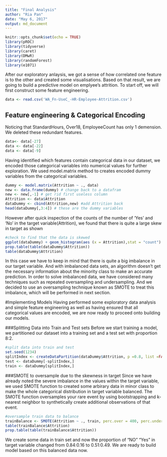 ```yaml
---
title: "Final Analysis"
author: "Ria Pan"
date: "May 6, 2017"
output: md_document
---
```


```r
knitr::opts_chunk$set(echo = TRUE)
library(pROC)
library(tidyverse)
library(caret)
library(DMwR)
library(randomForest)
library(e1071)
```
After our exploratory anlaysis, we got a sense of how correlated one feature is to the other and created some visualisations. Based on that result, we are going to build a predictive model on emplyee's attrition. To start off, we will first construct some feature engineering. 

```r
data <- read.csv('WA_Fn-UseC_-HR-Employee-Attrition.csv')
```

## Feature engineering & Categorical Encoding
Noticing that StandardHours, Over18, EmployeeCount has only 1 demension. We deleted these redundant features. 
```r
data<- data[-27]
data <- data[-22]
data <- data[-9]
```


Having identified which features contain categorical data in our dataset, we encoded those categorical variables into numerical values for further exploration. We used model.matrix method to creates encoded dummy variables from the categorical variables.
```r
dummy <- model.matrix(Attrition ~ ., data)
new <- data.frame(dummy) # change back to a datafram 
new <- new[,-1] # get rid first useless column
Attrition <- data$Attrition
dataDummy <- cbind(Attrition,new) #add Attrition back 
head(dataDummy[,3:4]) # these are the dummy variables
```


However after quick inspection of the counts of the number of 'Yes' and 'No' in the target variable(Attrition), we found that there is quite a large skew in target as shown
```r
#check to find that the data is skewed 
ggplot(dataDummy) + geom_histogram(aes (x = Attrition),stat = "count")
prop.table(table(dataDummy$Attrition))
table(dataDummy$Attrition)
```
In this case we have to keep in mind that there is quite a big imbalance in our target variable. And with imbalanced data sets, an algorithm doesn’t get the necessary information about the minority class to make an accurate prediction. In order to solve imbalanced data, we have considered many techniques such as repeated oversampling and undersampling. And we decided to use an oversampling technique known as SMOTE to treat this imbalance, which will be performed in next section. 


#Implementing Models
Having performed some exploratory data analysis and simple feature engineering as well as having ensured that all categorical values are encoded, we are now ready to proceed onto building our models.

###Splitting Data into Train and Test sets
Before we start training a model, we partitioned our dataset into a training set and a test set with proportion 8:2.
```r
#split data into train and test 
set.seed(1234)
splitIndex <- createDataPartition(dataDummy$Attrition, p =0.8, list =FALSE, times =1)
test <- dataDummy[-splitIndex,]
train <- dataDummy[splitIndex,]
```

###SMOTE to oversample due to the skewness in target
Since we have already noted the severe imbalance in the values within the target variable, we used SMOTE function to created some arbirary data in minor class to make the whole categorical distribution in target variable balanced. 
The SMOTE function oversamples your rare event by using bootstrapping and k-nearest neighbor to synthetically create additional observations of that event. 
```r
#oversample train data to balance 
trainBalance <- SMOTE(Attrition ~ ., train, perc.over = 400, perc.under=131)
table(trainBalance$Attrition)
prop.table(table(trainBalance$Attrition))
```
We create some data in train set and now the proportion of "NO" "Yes" in target variable changed from 0.84:0.16 to 0.51:0.49. We are ready to build model based on this balanced data now. 


